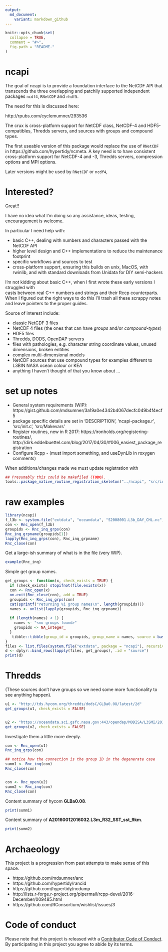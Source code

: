 ```yaml
---
output:
  md_document:
    variant: markdown_github
---
```


<!-- README.md is generated from README.Rmd. Please edit that file -->

```r
knitr::opts_chunk$set(
  collapse = TRUE,
  comment = "#>",
  fig.path = "README-"
)
```

# ncapi

The goal of ncapi is to provide a foundation interface to the NetCDF API that transcends the three overlapping and patchily supported independent packages 
`ncdf4`, `RNetCDF` and `rhdf5`. 

The need for this is discussed here:  

http://rpubs.com/cyclemumner/293536

The crux is cross-platform support for NetCDF class, NetCDF-4 and HDF5-compatibles, Thredds servers, and sources
with groups and compound types. 

The first useable version of this package would replace the use of `RNetCDF` in https://github.com/hypertidy/ncmeta. A key need is to have
consistent cross-platform support for NetCDF-4 and -3, Thredds servers, compression options and MPI options. 

Later versions might be used by `RNetCDF` or `ncdf4`, 

# Interested? 

Great!!

I have no idea what I'm doing so any assistance, ideas, testing, encouragement is welcome.

In particular I need help with: 

* basic C++, dealing with numbers and characters passed with the NetCDF API
* higher level design and C++ implementations to reduce the maintenance footprint
* specific workflows and sources to test
* cross-platform support, ensuring this builds on unix, MacOS, with rwinlib, and with standard downloads from Unidata for DIY semi-hackers

I'm not kidding about basic C++, when I first wrote these early versions I struggled with  
casts between real C++ numbers and strings and their Rccp counterparts. When I figured out the right
ways to do this I'll trash all these scrappy notes and leave pointers to the proper guides. 

Source of interest include: 

* classic NetCDF 3 files
* NetCDF 4 files (the ones that can have *groups* and/or *compound-types*)
* HDF5 files
* Thredds, DODS, OpenDAP servers
* files with pathologies, e.g. character string coordinate values, unused dimensions, broken entities
* complex multi-dimensional models
* NetCDF sources that use compound types for examples different to L3BIN NASA ocean colour or KEA
* anything I haven't thought of that you know about ...


# set up notes

* General system requirements (WIP): https://gist.github.com/mdsumner/3a19a0e4342b4067decfc049b4f4ecf5
* package specific details are set in 'DESCRIPTION', 'ncapi-package.r', 'src/init.c', 'src/Makevars'
* Register routines, new in R 2017:  https://ironholds.org/registering-routines/, http://dirk.eddelbuettel.com/blog/2017/04/30/#006_easiest_package_registration
* Configure Rcpp - (must import something, and useDynLib in roxygen comments)

When additions/changes made we must update registration with 

```r
## Presumably this could be makefiled (TODO). 
tools::package_native_routine_registration_skeleton("../ncapi", "src/init.c",character_only = FALSE)
```


# raw examples

```r
library(ncapi)
f_l3b <- system.file("extdata", "oceandata", "S2008001.L3b_DAY_CHL.nc", package = "ncapi")
con <- Rnc_open(f_l3b)
groupids <- Rnc_inq_grps(con)
Rnc_inq_grpname(groupids[1])
lapply(Rnc_inq_grps(con), Rnc_inq_grpname)
Rnc_close(con)
```

Get a large-ish summary of what is in the file (very WIP). 

```r
example(Rnc_inq)
```

Simple get group names. 

```r
get_groups <- function(x, check_exists = TRUE) {
  if (check_exists) stopifnot(file.exists(x))
  con <- Rnc_open(x)
  on.exit(Rnc_close(con), add = TRUE)
  groupids <- Rnc_inq_grps(con)
  cat(sprintf("returning %i group names\n", length(groupids)))
  names <- unlist(lapply(groupids, Rnc_inq_grpname))
  
  if (length(names) < 1) {
    names <- "<no groups found>"
    groupids <- NA_integer_
  }
   tibble::tibble(group_id = groupids, group_name = names, source = basename(x), access = Sys.time())
}
files <- list.files(system.file("extdata", package = "ncapi"), recursive = TRUE, pattern = "nc$", full.names = TRUE)
d <- dplyr::bind_rows(lapply(files, get_groups), .id = "source")
print(d)
```

# Thredds

(These sources don't have groups so we need some more functionality to see anything happen).


```r
u1 <- "http://tds.hycom.org/thredds/dodsC/GLBa0.08/latest/2d"
get_groups(u1, check_exists = FALSE)


u2 <- "https://oceandata.sci.gsfc.nasa.gov:443/opendap/MODISA/L3SMI/2016/001/A20160012016032.L3m_R32_SST_sst_9km.nc"
get_groups(u2, check_exists = FALSE)
```


Investigate them a little more deeply. 

```r
con <- Rnc_open(u1)
Rnc_inq_grps(con)

## notice how the connection is the group ID in the degenerate case
summ1 <- Rnc_inq(con)
Rnc_close(con)


con <- Rnc_open(u2)
summ2 <- Rnc_inq(con)
Rnc_close(con)
```


Content summary of hycom **GLBa0.08**. 

```r
print(summ1)
```

Content summary of **A20160012016032.L3m_R32_SST_sst_9km**.

```r
print(summ2)
```


# Archaeology

This project is a progression from past attempts to make sense of this space. 

* https://github.com/mdsumner/anc
* https://github.com/hypertidy/rancid
* https://github.com/hypertidy/ncdump
* http://lists.r-forge.r-project.org/pipermail/rcpp-devel/2016-December/009485.html
* https://github.com/RConsortium/wishlist/issues/3

# Code of conduct

Please note that this project is released with a [Contributor Code of Conduct](CONDUCT.md). By participating in this project you agree to abide by its terms.


